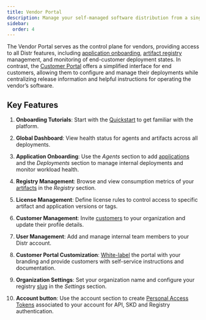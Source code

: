```yaml
---
title: Vendor Portal
description: Manage your self-managed software distribution from a single control plane with full visibility into deployments, artifacts, licenses, customers, users, and customer portal customization.
sidebar:
  order: 4
---
```



The Vendor Portal serves as the control plane for vendors, providing access to all Distr features, including [application onboarding](/docs/guides/onboarding-a-helm-app/), [artifact registry](/docs/guides/container-registry/) management, and monitoring of end-customer deployment states. In contrast, the [Customer Portal](/docs/product/customer-portal/) offers a simplified interface for end customers, allowing them to configure and manage their deployments while centralizing release information and helpful instructions for operating the vendor’s software.

<ThemeImage
  lightSrc="/src/assets/docs/product/vendor-portal/hub-light.png"
  darkSrc="/src/assets/docs/product/vendor-portal/hub-dark.png"
  alt="Deployments interface"
/>

## Key Features

1. **Onboarding Tutorials**: Start with the [Quickstart](/docs/getting-started/quickstart/#getting-started-with-platform-tutorials) to get familiar with the platform.

2. **Global Dashboard**: View health status for agents and artifacts across all deployments.

3. **Application Onboarding**: Use the _Agents_ section to add [applications](/docs/guides/onboarding-a-helm-app/) and the _Deployments_ section to manage internal deployments and monitor workload health.

4. **Registry Management**: Browse and view consumption metrics of your [artifacts](/docs/product/registry/) in the _Registry_ section.

5. **License Management**: Define license rules to control access to specific artifact and application versions or tags.

6. **Customer Management**: Invite [customers](/docs/guides/onboarding-a-new-customer/) to your organization and update their profile details.

7. **User Management**: Add and manage internal team members to your Distr account.

8. **Customer Portal Customization**: [White-label](/docs/product/branding/) the portal with your branding and provide customers with self-service instructions and documentation.

9. **Organization Settings**: Set your organization name and configure your registry [slug](/docs/guides/container-registry/#1-set-your-registry-slug) in the _Settings_ section.

10. **Account button**: Use the account section to create [Personal Access Tokens](/docs/integrations/personal-access-token/) associated to your account for API, SKD and Registry authentication.
